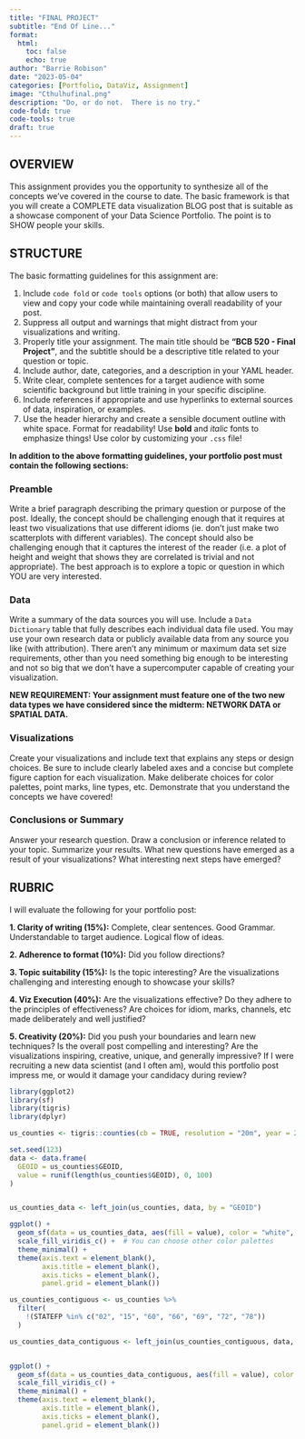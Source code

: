 ```yaml
---
title: "FINAL PROJECT"
subtitle: "End Of Line..."
format:
  html:
    toc: false
    echo: true
author: "Barrie Robison"
date: "2023-05-04"
categories: [Portfolio, DataViz, Assignment]
image: "Cthulhufinal.png"
description: "Do, or do not.  There is no try."
code-fold: true
code-tools: true
draft: true
---
```


## OVERVIEW

This assignment provides you the opportunity to synthesize all of the concepts we've covered in the course to date. The basic framework is that you will create a COMPLETE data visualization BLOG post that is suitable as a showcase component of your Data Science Portfolio. The point is to [SHOW]{.red} people your skills.

## STRUCTURE

The basic formatting guidelines for this assignment are:

1.  Include `code fold` or `code tools` options (or both) that allow users to view and copy your code while maintaining overall readability of your post.
2.  Suppress all output and warnings that might distract from your visualizations and writing.
3.  Properly title your assignment. The main title should be **"BCB 520 - Final Project"**, and the subtitle should be a descriptive title related to your question or topic.
4.  Include author, date, categories, and a description in your YAML header.
5.  Write clear, complete sentences for a target audience with some scientific background but little training in your specific discipline.
6.  Include references if appropriate and use hyperlinks to external sources of data, inspiration, or examples.
7.  Use the header hierarchy and create a sensible document outline with white space. Format for readability! Use **bold** and *italic* fonts to emphasize things! Use [color]{.red} by customizing your `.css` file!

**In addition to the above formatting guidelines, your portfolio post must contain the following sections:**

### Preamble

Write a brief paragraph describing the primary question or purpose of the post. Ideally, the concept should be challenging enough that it requires at least two visualizations that use different idioms (ie. don't just make two scatterplots with different variables). The concept should also be challenging enough that it captures the interest of the reader (i.e. a plot of height and weight that shows they are correlated is trivial and not appropriate). The best approach is to explore a topic or question in which YOU are very interested.

### Data

Write a summary of the data sources you will use. Include a `Data Dictionary` table that fully describes each individual data file used. You may use your own research data or publicly available data from any source you like (with attribution). There aren't any minimum or maximum data set size requirements, other than you need something big enough to be interesting and not so big that we don't have a supercomputer capable of creating your visualization.

**NEW REQUIREMENT: Your assignment must feature one of the two new data types we have considered since the midterm: NETWORK DATA or SPATIAL DATA.**

### Visualizations

Create your visualizations and include text that explains any steps or design choices. Be sure to include clearly labeled axes and a concise but complete figure caption for each visualization. Make deliberate choices for color palettes, point marks, line types, etc. Demonstrate that you understand the concepts we have covered!

### Conclusions or Summary

Answer your research question. Draw a conclusion or inference related to your topic. Summarize your results. What new questions have emerged as a result of your visualizations? What interesting next steps have emerged?

## RUBRIC

I will evaluate the following for your portfolio post:

**1. Clarity of writing (15%):** Complete, clear sentences. Good Grammar. Understandable to target audience. Logical flow of ideas.

**2. Adherence to format (10%):** Did you follow directions?

**3. Topic suitability (15%):** Is the topic interesting? Are the visualizations challenging and interesting enough to showcase your skills?

**4. Viz Execution (40%):** Are the visualizations effective? Do they adhere to the principles of effectiveness? Are choices for idiom, marks, channels, etc made deliberately and well justified?

**5. Creativity (20%):** Did you push your boundaries and learn new techniques? Is the overall post compelling and interesting? Are the visualizations inspiring, creative, unique, and generally impressive? If I were recruiting a new data scientist (and I often am), would this portfolio post impress me, or would it damage your candidacy during review?

```r
library(ggplot2)
library(sf)
library(tigris)
library(dplyr)
```

```r

us_counties <- tigris::counties(cb = TRUE, resolution = "20m", year = 2020, class = "sf")

set.seed(123)
data <- data.frame(
  GEOID = us_counties$GEOID,
  value = runif(length(us_counties$GEOID), 0, 100)
)


us_counties_data <- left_join(us_counties, data, by = "GEOID")

ggplot() +
  geom_sf(data = us_counties_data, aes(fill = value), color = "white", size = 0.1) +
  scale_fill_viridis_c() +  # You can choose other color palettes
  theme_minimal() +
  theme(axis.text = element_blank(),
        axis.title = element_blank(),
        axis.ticks = element_blank(),
        panel.grid = element_blank())

us_counties_contiguous <- us_counties %>% 
  filter(
    !(STATEFP %in% c("02", "15", "60", "66", "69", "72", "78"))
  )

us_counties_data_contiguous <- left_join(us_counties_contiguous, data, by = "GEOID")


ggplot() +
  geom_sf(data = us_counties_data_contiguous, aes(fill = value), color = "white", size = 0.1) +
  scale_fill_viridis_c() +
  theme_minimal() +
  theme(axis.text = element_blank(),
        axis.title = element_blank(),
        axis.ticks = element_blank(),
        panel.grid = element_blank())

```
